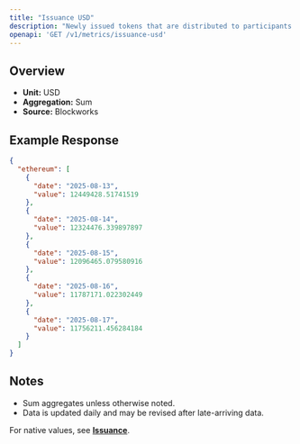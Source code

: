 ```yaml
---
title: "Issuance USD"
description: "Newly issued tokens that are distributed to participants (such as validators, miners, or stakers) as compensation for participating in consensus."
openapi: 'GET /v1/metrics/issuance-usd'
---
```


## Overview

- **Unit:** USD
- **Aggregation:** Sum
- **Source:** Blockworks

## Example Response

```json
{
  "ethereum": [
    {
      "date": "2025-08-13",
      "value": 12449428.51741519
    },
    {
      "date": "2025-08-14",
      "value": 12324476.339897897
    },
    {
      "date": "2025-08-15",
      "value": 12096465.079580916
    },
    {
      "date": "2025-08-16",
      "value": 11787171.022302449
    },
    {
      "date": "2025-08-17",
      "value": 11756211.456284184
    }
  ]
}
```

## Notes
- Sum aggregates unless otherwise noted.
- Data is updated daily and may be revised after late-arriving data.


<Note>For native values, see **[Issuance](./issuance)**.</Note>